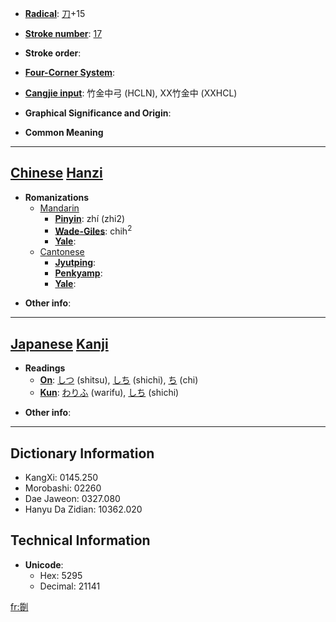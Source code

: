* '''[[Wiktionary:Chinese radical index| Radical]]''': [[Wiktionary:Chinese radical index 刀|刀]]+15

* '''[[Wiktionary:Chinese total strokes index|Stroke number]]''': [[Wiktionary:Chinese total strokes index 17|17]]

* '''Stroke order''': 

* '''[[Wiktionary:Chinese four corner index|Four-Corner System]]''': 

* '''[[Wiktionary:Chinese Cangjie index|Cangjie input]]''': 竹金中弓 (HCLN), XX竹金中 (XXHCL)

* '''Graphical Significance and Origin''': 

* '''Common Meaning'''

----

== [[Chinese]] [[Hanzi]] ==

* '''Romanizations'''
** [[Mandarin]]
*** '''[[Pinyin]]''': zhí (zhi2)
*** '''[[Wade-Giles]]''': chih<sup>2</sup>
*** '''[[Yale]]''': 
**[[Cantonese]]
***'''[[Jyutping]]''':
***'''[[Penkyamp]]''': 
***'''[[Yale]]''': 

* '''Other info''': 

----

== [[Japanese]] [[Kanji]] ==

* '''Readings'''
** '''[[On]]''': [[しつ]] (shitsu), [[しち]] (shichi), [[ち]] (chi)
** '''[[Kun]]''': [[わりふ]] (warifu), [[しち]] (shichi)

* '''Other info''':  

----

== Dictionary Information ==

* KangXi: 0145.250
* Morobashi: 02260
* Dae Jaweon: 0327.080
* Hanyu Da Zidian: 10362.020

== Technical Information ==

* '''Unicode''':
** Hex: 5295
** Decimal: 21141

[[fr:劕]]